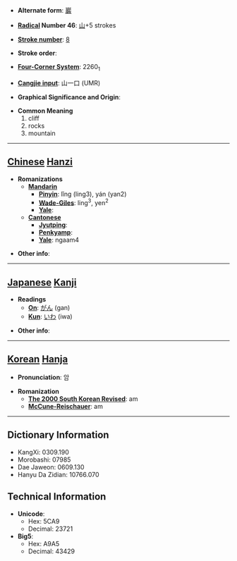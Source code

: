 * '''Alternate form''': [[巖]]

* '''[[Wiktionary:Chinese radical index| Radical]] Number 46''': [[Wiktionary:Chinese radical index 山|山]]+5 strokes

* '''[[Wiktionary:Chinese total strokes index|Stroke number]]''': [[Wiktionary:Chinese total strokes index 8|8]]

* '''Stroke order''': 

* '''[[Wiktionary:Chinese four corner index|Four-Corner System]]''': 2260<sub>1</sub>

* '''[[Wiktionary:Chinese Cangjie index|Cangjie input]]''': 山一口 (UMR)

* '''Graphical Significance and Origin''': 

* '''Common Meaning'''
*#cliff
*# rocks
*# mountain


----

== [[Chinese]] [[Hanzi]] ==

* '''Romanizations'''
** '''[[Mandarin]]'''
*** '''[[Pinyin]]''': lǐng (ling3), yán (yan2)
*** '''[[Wade-Giles]]''': ling<sup>3</sup>, yen<sup>2</sup>
*** '''[[Yale]]''': 
** '''[[Cantonese]]'''
*** '''[[Jyutping]]''':
*** '''[[Penkyamp]]''': 
*** '''[[Yale]]''': ngaam4

* '''Other info''': 

----

== [[Japanese]] [[Kanji]] ==

* '''Readings'''
** '''[[On]]''': [[がん]] (gan)
** '''[[Kun]]''': [[いわ]] (iwa)

* '''Other info''':  

----

== [[Korean]] [[Hanja]] ==

* '''Pronunciation''': 암

* '''Romanization'''
** '''[[The 2000 South Korean Revised Romanization|The 2000 South Korean Revised]]''': am
** '''[[McCune-Reischauer]]''': am

----

== Dictionary Information ==

* KangXi: 0309.190
* Morobashi: 07985
* Dae Jaweon: 0609.130
* Hanyu Da Zidian: 10766.070

== Technical Information ==

* '''Unicode''':
** Hex: 5CA9
** Decimal: 23721
* '''Big5''':
** Hex: A9A5
** Decimal: 43429